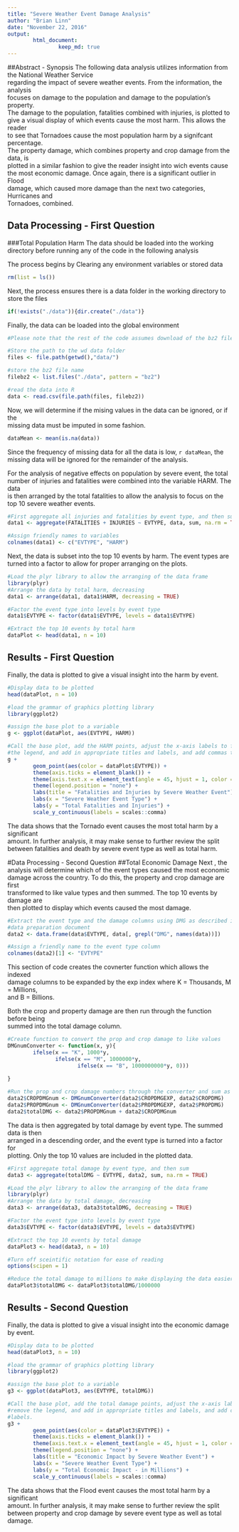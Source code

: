 ```yaml
---
title: "Severe Weather Event Damage Analysis"
author: "Brian Linn"
date: "November 22, 2016"
output: 
        html_document:
                keep_md: true
---
```

##Abstract - Synopsis
The following data analysis utilizes information from the National Weather Service  
regarding the impact of severe weather events. From the information, the analysis  
focuses on damage to the population and damage to the population's property.  
The damage to the population, fatalities combined with injuries, is plotted to  
give a visual display of which events cause the most harm. This allows the reader  
to see that Tornadoes cause the most population harm by a signifcant percentage.  
The property damage, which combines property and crop damage from the data, is  
plotted in a similar fashion to give the reader insight into wich events cause  
the most economic damage. Once again, there is a significant outlier in Flood  
damage, which caused more damage than the next two categories, Hurricanes and  
Tornadoes, combined.

## Data Processing - First Question
###Total Population Harm
The data should be loaded into the working directory before running any of the code in the following analysis

The process begins by Clearing any environment variables or stored data
```r
rm(list = ls())
```

Next, the process ensures there is a data folder in the working directory to store the files
```r
if(!exists("./data")){dir.create("./data")}
```

Finally, the data can be loaded into the global environment
```r

#Please note that the rest of the code assumes download of the bz2 file from course assignment to working directory in the data folder, where it is the only file.

#Store the path to the wd data folder
files <- file.path(getwd(),"data/")

#store the bz2 file name
filebz2 <- list.files("./data", pattern = "bz2")

#read the data into R
data <- read.csv(file.path(files, filebz2))
```

Now, we will determine if the mising values in the data can be ignored, or if the  
missing data must be imputed in some fashion.
```r
dataMean <- mean(is.na(data))
```
Since the frequency of missing data for all the data is low, `r dataMean`, the  
missing data will be ignored for the remainder of the analysis.

For the analysis of negative effects on population by severe event, the total  
number of injuries and fatalities were combined into the variable HARM. The data  
is then arranged by the total fatalities to allow the analysis to focus on the  
top 10 severe weather events.
```r
#First aggregate all injuries and fatalities by event type, and then sum
data1 <- aggregate(FATALITIES + INJURIES ~ EVTYPE, data, sum, na.rm = TRUE)

#Assign friendly names to variables
colnames(data1) <- c("EVTYPE", "HARM")
```

Next, the data is subset into the top 10 events by harm. The event types are  
turned into a factor to allow for proper arranging on the plots.

```r
#Load the plyr library to allow the arranging of the data frame
library(plyr)
#Arrange the data by total harm, decreasing
data1 <- arrange(data1, data1$HARM, decreasing = TRUE)

#Factor the event type into levels by event type
data1$EVTYPE <- factor(data1$EVTYPE, levels = data1$EVTYPE)

#Extract the top 10 events by total harm
dataPlot <- head(data1, n = 10)
```

## Results - First Question
Finally, the data is plotted to give a visual insight into the harm by event.
```r
#Display data to be plotted
head(dataPlot, n = 10)

#load the grammar of graphics plotting library
library(ggplot2)

#assign the base plot to a variable
g <- ggplot(dataPlot, aes(EVTYPE, HARM))

#Call the base plot, add the HARM points, adjust the x-axis labels to fit, remove  
#the legend, and add in appropriate titles and labels, and add commas to y-axis labels.
g + 
        geom_point(aes(color = dataPlot$EVTYPE)) +
        theme(axis.ticks = element_blank()) +
        theme(axis.text.x = element_text(angle = 45, hjust = 1, color = "steelblue")) +
        theme(legend.position = "none") +
        labs(title = "Fatalities and Injuries by Severe Weather Event") +
        labs(x = "Severe Weather Event Type") +
        labs(y = "Total Fatalities and Injuries") +
        scale_y_continuous(labels = scales::comma)
```
  
The data shows that the Tornado event causes the most total harm by a significant  
amount. In further analysis, it may make sense to further review the split  
between fatalities and death by severe event type as well as total harm.

#Data Processing - Second Question
##Total Economic Damage
Next , the analysis will determine which of the event types caused the most economic  
damage across the country. To do this, the property and crop damage are first  
transformed to like value types and then summed. The top 10 events by damage are  
then plotted to display which events caused the most damage.
```r
#Extract the event type and the damage columns using DMG as described in the 
#data preparation document
data2 <- data.frame(data$EVTYPE, data[, grepl("DMG", names(data))])

#Assign a friendly name to the event type column
colnames(data2)[1] <- "EVTYPE"
```
This section of code creates the covnerter function which allows the indexed  
damage columns to be expanded by the exp index where K = Thousands, M = Millions,  
and B = Billions.

Both the crop and property damage are then run through the function before being  
summed into the total damage column.
```r
#Create function to convert the prop and crop damage to like values
DMGnumConverter <- function(x, y){
        ifelse(x == "K", 1000*y,
               ifelse(x == "M", 1000000*y,
                      ifelse(x == "B", 1000000000*y, 0)))
        
}

#Run the prop and crop damage numbers through the converter and sum as total damage
data2$CROPDMGnum <- DMGnumConverter(data2$CROPDMGEXP, data2$CROPDMG)
data2$PROPDMGnum <- DMGnumConverter(data2$PROPDMGEXP, data2$PROPDMG)
data2$totalDMG <- data2$PROPDMGnum + data2$CROPDMGnum
```


The data is then aggregated by total damage by event type. The summed data is then  
arranged in a descending order, and the event type is turned into a factor for  
plotting. Only the top 10 values are included in the plotted data.
```r
#First aggregate total damage by event type, and then sum
data3 <- aggregate(totalDMG ~ EVTYPE, data2, sum, na.rm = TRUE)

#Load the plyr library to allow the arranging of the data frame
library(plyr)
#Arrange the data by total damage, decreasing
data3 <- arrange(data3, data3$totalDMG, decreasing = TRUE)

#Factor the event type into levels by event type
data3$EVTYPE <- factor(data3$EVTYPE, levels = data3$EVTYPE)

#Extract the top 10 events by total damage
dataPlot3 <- head(data3, n = 10)

#Turn off sceintific notation for ease of reading
options(scipen = 1)

#Reduce the total damage to millions to make displaying the data easier
dataPlot3$totalDMG <- dataPlot3$totalDMG/1000000
```


## Results - Second Question
Finally, the data is plotted to give a visual insight into the economic damage by event.
```r
#Display data to be plotted
head(dataPlot3, n = 10)

#load the grammar of graphics plotting library
library(ggplot2)

#assign the base plot to a variable
g3 <- ggplot(dataPlot3, aes(EVTYPE, totalDMG))

#Call the base plot, add the total damage points, adjust the x-axis labels to fit,  
#remove the legend, and add in appropriate titles and labels, and add commas to y-axis 
#labels.
g3 + 
        geom_point(aes(color = dataPlot3$EVTYPE)) +
        theme(axis.ticks = element_blank()) +
        theme(axis.text.x = element_text(angle = 45, hjust = 1, color = "steelblue")) +
        theme(legend.position = "none") +
        labs(title = "Economic Impact by Severe Weather Event") +
        labs(x = "Severe Weather Event Type") +
        labs(y = "Total Economic Impact - in Millions") +
        scale_y_continuous(labels = scales::comma)
```
  
The data shows that the Flood event causes the most total harm by a significant  
amount. In further analysis, it may make sense to further review the split  
between property and crop damage by severe event type as well as total damage.